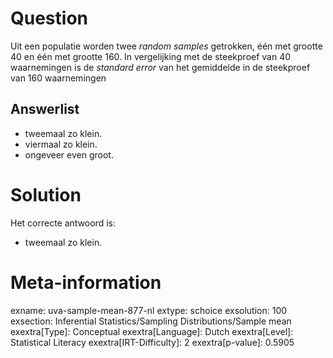 Question
========

Uit een populatie worden twee *random samples* getrokken, één met
grootte 40 en één met grootte 160. In vergelijking met de steekproef van
40 waarnemingen is de *standard error* van het gemiddelde in de
steekproef van 160 waarnemingen

Answerlist
----------

* tweemaal zo klein.
* viermaal zo klein.
* ongeveer even groot.

Solution
========

Het correcte antwoord is: 

* tweemaal zo klein.

Meta-information
================
exname: uva-sample-mean-877-nl
extype: schoice
exsolution: 100
exsection: Inferential Statistics/Sampling Distributions/Sample mean
exextra[Type]: Conceptual
exextra[Language]: Dutch
exextra[Level]: Statistical Literacy
exextra[IRT-Difficulty]: 2
exextra[p-value]: 0.5905
